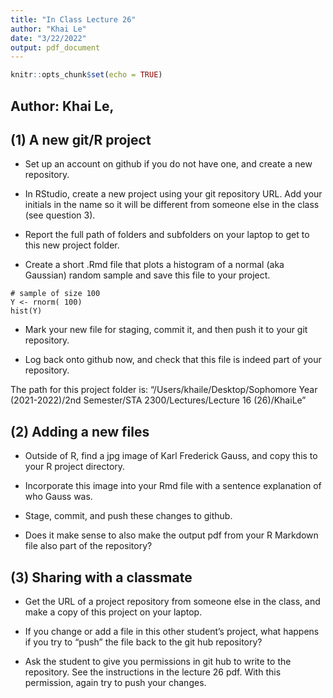 ```yaml
---
title: "In Class Lecture 26"
author: "Khai Le"
date: "3/22/2022"
output: pdf_document
---
```


```r
knitr::opts_chunk$set(echo = TRUE)
```

## Author: Khai Le, \today
## (1) A new git/R project

* Set up an account on github if you do not have one, and create a new repository. 

* In RStudio, create a new project using your git repository URL.
Add your initials in the name so it will be different from someone else in the class (see question 3).

* Report the full path of folders and subfolders on your laptop to get to this new project folder.

* Create a short .Rmd  file that plots a histogram of a normal (aka Gaussian) random sample and save this file to your project.

```
# sample of size 100
Y <- rnorm( 100)
hist(Y)
```

* Mark your new file for staging, commit it, and then push it to your git repository.

* Log back onto github now, and check that this file is indeed part of your repository. 

The path for this project folder is: "/Users/khaile/Desktop/Sophomore Year (2021-2022)/2nd Semester/STA 2300/Lectures/Lecture 16 (26)/KhaiLe"


\newpage
## (2) Adding a new files
* Outside of R, find  a jpg image of Karl Frederick Gauss, and copy this to your R project directory. 

* Incorporate this image into your Rmd file with a sentence explanation of who Gauss was. 

* Stage, commit, and push these changes to github.

* Does it make sense to also make the output pdf from your R Markdown file also part of the repository?


\newpage
## (3)  Sharing with a classmate

* Get the URL of a project repository from someone else in the class, and make a copy of this project on your laptop.

* If you change or add a file in this other student's project, what happens if you try to "push" the file back to the git hub repository?

* Ask the student to give you permissions in git hub to write to the repository. See the instructions in the lecture 26 pdf. With this permission, again try to push your changes. 






